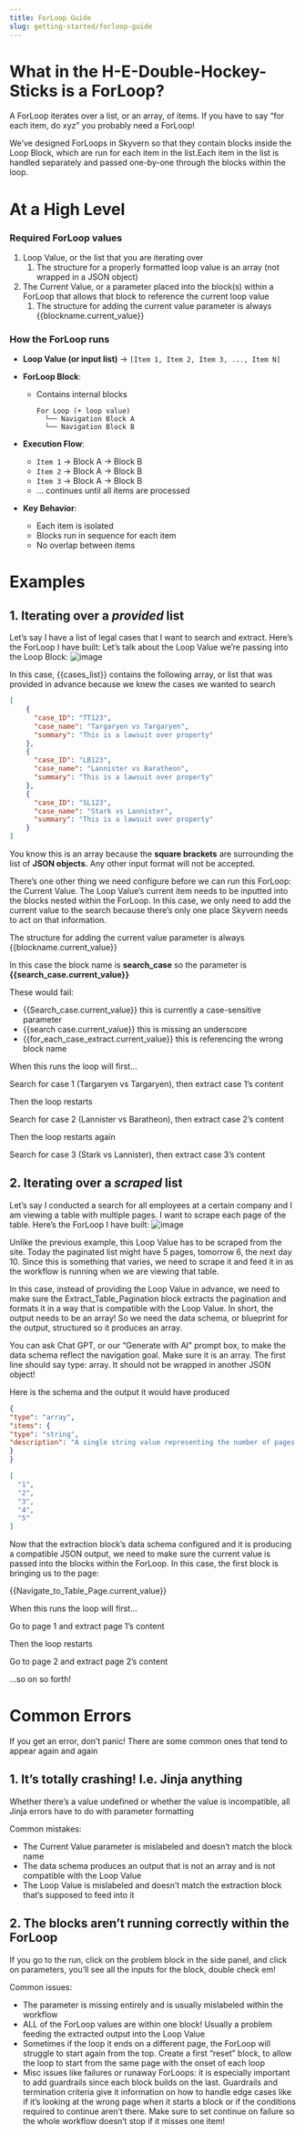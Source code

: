```yaml
---
title: ForLoop Guide
slug: getting-started/forloop-guide
---
```


# What in the H-E-Double-Hockey-Sticks is a ForLoop?

A ForLoop iterates over a list, or an array, of items. If you have to say “for each item, do xyz” you probably need a ForLoop! 

We’ve designed ForLoops in Skyvern so that they contain blocks inside the Loop Block, which are run for each item in the list.Each item in the list is handled separately and passed one-by-one through the blocks within the loop.

# At a High Level

### **Required ForLoop values**

1. Loop Value, or the list that you are iterating over
    1. The structure for a properly formatted loop value is an array (not wrapped in a JSON object)
2. The Current Value, or a parameter placed into the block(s) within a ForLoop that allows that block to reference the current loop value 
    1. The structure for adding the current value parameter is always {{blockname.current_value}}

### **How the ForLoop runs**

- **Loop Value (or input list)** → `[Item 1, Item 2, Item 3, ..., Item N]`
- **ForLoop Block**:
    - Contains internal blocks
        
        ```
        For Loop (+ loop value)
          └── Navigation Block A
          └── Navigation Block B
        ```
        
- **Execution Flow**:
    - `Item 1` → Block A → Block B
    - `Item 2` → Block A → Block B
    - `Item 3` → Block A → Block B
    - ... continues until all items are processed
- **Key Behavior**:
    - Each item is isolated
    - Blocks run in sequence for each item
    - No overlap between items

# Examples

## 1. Iterating over a *provided* list

Let’s say I have a list of legal cases that I want to search and extract. Here’s the ForLoop I have built:
Let’s talk about the Loop Value we’re passing into the Loop Block: 
![image](../images/provided_list.png)

In this case, {{cases_list}} contains the following array, or list that was provided in advance because we knew the cases we wanted to search

```json
[
    {
      "case_ID": "TT123",
      "case_name": "Targaryen vs Targaryen",
      "summary": "This is a lawsuit over property"
    },
    {
      "case_ID": "LB123",
      "case_name": "Lannister vs Baratheon",
      "summary": "This is a lawsuit over property"
    },
    {
      "case_ID": "SL123",
      "case_name": "Stark vs Lannister",
      "summary": "This is a lawsuit over property"
    }
]
```

You know this is an array because the **square brackets** are surrounding the list of **JSON objects.** Any other input format will not be accepted.

There’s one other thing we need configure before we can run this ForLoop: the Current Value. The Loop Value’s current item needs to be inputted into the blocks nested within the ForLoop. In this case, we only need to add the current value to the search because there’s only one place Skyvern needs to act on that information. 

The structure for adding the current value parameter is always {{blockname.current_value}}

In this case the block name is **search_case** so the parameter is **{{search_case.current_value}}**

These would fail: 

- {{Search_case.current_value}} this is currently a case-sensitive parameter
- {{search case.current_value}} this is missing an underscore
- {{for_each_case_extract.current_value}} this is referencing the wrong block name

When this runs the loop will first…

Search for case 1 (Targaryen vs Targaryen), then extract case 1’s content 

Then the loop restarts 

Search for case 2 (Lannister vs Baratheon), then extract case 2’s content

Then the loop restarts again 

Search for case 3 (Stark vs Lannister), then extract case 3’s content

## 2. Iterating over a *scraped* list

Let’s say I conducted a search for all employees at a certain company and I am viewing a table with multiple pages. I want to scrape each page of the table. Here’s the ForLoop I have built: 
![image](../images/scraped_list.png)

Unlike the previous example, this Loop Value has to be scraped from the site. Today the paginated list might have 5 pages, tomorrow 6, the next day 10. Since this is something that varies, we need to scrape it and feed it in as the workflow is running when we are viewing that table. 

In this case, instead of providing the Loop Value in advance, we need to make sure the Extract_Table_Pagination block extracts the pagination and formats it in a way that is compatible with the Loop Value. In short, the output needs to be an array! So we need the data schema, or blueprint for the output, structured so it produces an array. 

You can ask Chat GPT, or our “Generate with AI” prompt box, to make the data schema reflect the navigation goal. Make sure it is an array. The first line should say type: array. It should not be wrapped in another JSON object!

Here is the schema and the output it would have produced 

```json
{
"type": "array",
"items": {
"type": "string",
"description": "A single string value representing the number of pages in the pagination, e.g., '1', '2', '3'."
}
}
```

```json
[
  "1",
  "2", 
  "3",
  "4",
  "5"
]
```

Now that the extraction block’s data schema configured and it is producing a compatible JSON output, we need to make sure the current value is passed into the blocks within the ForLoop. In this case, the first block is bringing us to the page:

{{Navigate_to_Table_Page.current_value}}

When this runs the loop will first…

Go to page 1 and extract page 1’s content 

Then the loop restarts 

Go to page 2 and extract page 2’s content 

…so on so forth!

# Common Errors

If you get an error, don’t panic! There are some common ones that tend to appear again and again
## 1. It’s totally crashing! I.e. Jinja anything

Whether there’s a value undefined or whether the value is incompatible, all Jinja errors have to do with parameter formatting 

Common mistakes:

- The Current Value parameter is mislabeled and doesn’t match the block name
- The data schema produces an output that is not an array and is not compatible with the Loop Value
- The Loop Value is mislabeled and doesn’t match the extraction block that’s supposed to feed into it

## 2. The blocks aren’t running correctly within the ForLoop

If you go to the run, click on the problem block in the side panel, and click on parameters, you’ll see all the inputs for the block, double check em!

Common issues: 

- The parameter is missing entirely and is usually mislabeled within the workflow
- ALL of the ForLoop values are within one block! Usually a problem feeding the extracted output into the Loop Value
- Sometimes if the loop it ends on a different page, the ForLoop will struggle to start again from the top. Create a first “reset” block, to allow the loop to start from the same page with the onset of each loop
- Misc issues like failures or runaway ForLoops: it is especially important to add guardrails since each block builds on the last. Guardrails and termination criteria give it information on how to handle edge cases like if it’s looking at the wrong page when it starts a block or if the conditions required to continue aren’t there. Make sure to set continue on failure so the whole workflow doesn’t stop if it misses one item!
